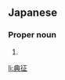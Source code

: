 ==Japanese==
{{ja-kanjitab|のり|ゆき}}

===Proper noun===
{{ja-pos|のりゆき|proper}}

# {{given name|male|lang=ja|sort=のりゆき}}

[[li:典征]]